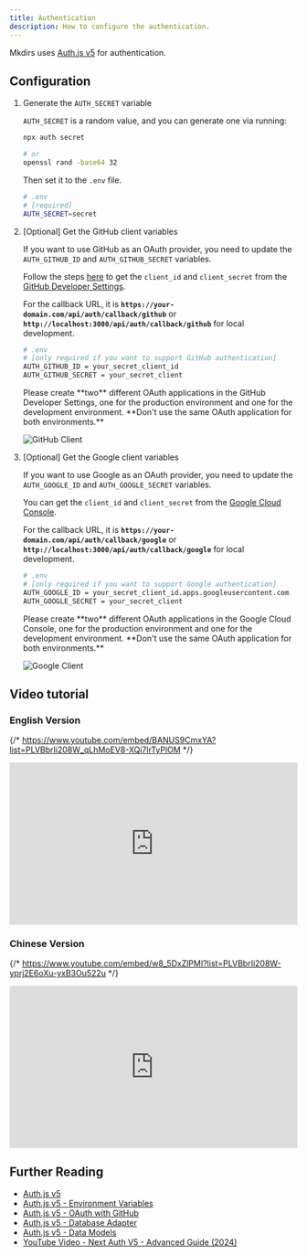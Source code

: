 ```yaml
---
title: Authentication
description: How to configure the authentication.
---
```



Mkdirs uses [Auth.js v5](https://authjs.dev/) for authentication.

## Configuration

<Steps>

1. Generate the `AUTH_SECRET` variable

    `AUTH_SECRET` is a random value, and you can generate one via running:

    ```bash
    npx auth secret

    # or
    openssl rand -base64 32
    ```

    Then set it to the `.env` file.

    ```bash
    # .env
    # [required]
    AUTH_SECRET=secret
    ```

2. [Optional] Get the GitHub client variables

    If you want to use GitHub as an OAuth provider, you need to update the `AUTH_GITHUB_ID` and `AUTH_GITHUB_SECRET` variables.

    Follow the steps [here](https://authjs.dev/guides/configuring-github) to get the `client_id` and `client_secret` from the [GitHub Developer Settings](https://github.com/settings/developers).

    For the callback URL, it is **`https://your-domain.com/api/auth/callback/github`** or **`http://localhost:3000/api/auth/callback/github`** for local development.

    ```bash
    # .env
    # [only required if you want to support GitHub authentication]
    AUTH_GITHUB_ID = your_secret_client_id
    AUTH_GITHUB_SECRET = your_secret_client
    ```

    <Aside type="caution">
        Please create **two** different OAuth applications in the GitHub Developer Settings, one for the production environment and one for the development environment.
        **Don't use the same OAuth application for both environments.**
    </Aside>

    ![GitHub Client](../../../assets/images/github-client.png)

3. [Optional] Get the Google client variables

    If you want to use Google as an OAuth provider, you need to update the `AUTH_GOOGLE_ID` and `AUTH_GOOGLE_SECRET` variables.

    You can get the `client_id` and `client_secret` from the [Google Cloud Console](https://console.cloud.google.com/apis/credentials).

    For the callback URL, it is **`https://your-domain.com/api/auth/callback/google`** or **`http://localhost:3000/api/auth/callback/google`** for local development.

    ```bash
    # .env
    # [only required if you want to support Google authentication]
    AUTH_GOOGLE_ID = your_secret_client_id.apps.googleusercontent.com
    AUTH_GOOGLE_SECRET = your_secret_client
    ```

    <Aside type="caution">
        Please create **two** different OAuth applications in the Google Cloud Console, one for the production environment and one for the development environment.
        **Don't use the same OAuth application for both environments.**
    </Aside>

    ![Google Client](../../../assets/images/google-client.png)

</Steps>


## Video tutorial

### English Version

{/* https://www.youtube.com/embed/BANUS9CmxYA?list=PLVBbrIi208W_qLhMoEV8-XQi7lrTyPlOM */}
<div style="position: relative; padding-bottom: 56.25%; height: 0; overflow: hidden;">
  <iframe 
    style="position: absolute; top: 0; left: 0; width: 100%; height: 100%;" 
    width="1280" 
    height="720" 
    src="https://www.youtube.com/embed/BANUS9CmxYA?list=PLVBbrIi208W_qLhMoEV8-XQi7lrTyPlOM" 
    title="【Deploy】【5/8】Environment variables for Authjs —— Launch a directory with Mkdirs template" 
    frameborder="0" 
    allow="accelerometer; autoplay; clipboard-write; encrypted-media; gyroscope; picture-in-picture; web-share" 
    referrerpolicy="strict-origin-when-cross-origin" 
    allowfullscreen
  ></iframe>
</div>

### Chinese Version

{/* https://www.youtube.com/embed/w8_5DxZlPMI?list=PLVBbrIi208W-yprj2E6oXu-yxB3Ou522u */}
<div style="position: relative; padding-bottom: 56.25%; height: 0; overflow: hidden;">
  <iframe 
    style="position: absolute; top: 0; left: 0; width: 100%; height: 100%;" 
    width="1280" 
    height="720" 
    src="https://www.youtube.com/embed/w8_5DxZlPMI?list=PLVBbrIi208W-yprj2E6oXu-yxB3Ou522u" 
    title="【5/9】配置 Authjs 相关的环境变量 —— 基于Mkdirs模板部署上线导航站的全流程记录" 
    frameborder="0" 
    allow="accelerometer; autoplay; clipboard-write; encrypted-media; gyroscope; picture-in-picture; web-share" 
    referrerpolicy="strict-origin-when-cross-origin" 
    allowfullscreen
  ></iframe>
</div>

## Further Reading

- [Auth.js v5](https://authjs.dev/getting-started/introduction)
- [Auth.js v5 - Environment Variables](https://authjs.dev/guides/environment-variables)
- [Auth.js v5 - OAuth with GitHub](https://authjs.dev/guides/configuring-github)
- [Auth.js v5 - Database Adapter](https://authjs.dev/guides/creating-a-database-adapter)
- [Auth.js v5 - Data Models](https://authjs.dev/concepts/database-models)
- [YouTube Video - Next Auth V5 - Advanced Guide (2024)](https://www.youtube.com/watch?v=1MTyCvS05V4)
